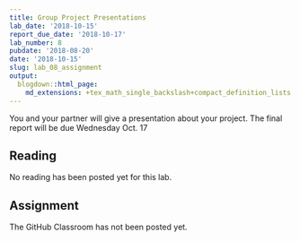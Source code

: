 ```yaml
---
title: Group Project Presentations
lab_date: '2018-10-15'
report_due_date: '2018-10-17'
lab_number: 8
pubdate: '2018-08-20'
date: '2018-10-15'
slug: lab_08_assignment
output:
  blogdown::html_page:
    md_extensions: +tex_math_single_backslash+compact_definition_lists
---
```

You and your partner will give a presentation about your project. The final report will be due Wednesday Oct. 17

## Reading

No reading has been posted yet for this lab.


## Assignment

The GitHub Classroom has not been posted yet.
